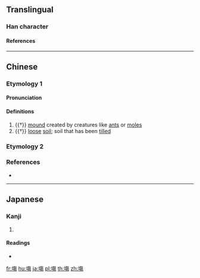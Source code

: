 {{character info/new}}
==Translingual==

===Han character===
{{Han char|rn=32|rad=土|as=11|sn=14|four=|canj=GOAH|ids=⿰土𬀷}}

====References====
{{Han ref|kx=0236.350|dkj=05385|dj=0475.010|hdz=10480.140|uh=5872}}

----

==Chinese==

===Etymology 1===
{{zh-forms|alt=場,㘯}}

====Pronunciation====
{{zh-pron
|m=shāng
|mc=y
|oc=y
|cat=n
}}

====Definitions====
{{zh-hanzi}}

# {{†}} [[mound]] created by creatures like [[ant]]s or [[mole]]s
# {{†}} [[loose]] [[soil]]; soil that has been [[till]]ed

===Etymology 2===
{{zh-see|場|v}}

===References===
* {{R:twedu|N00084}}

----

==Japanese==

===Kanji===
{{ja-kanji|grade=|rs=土11}}

# {{defn|lang=ja|sort=土11}}

====Readings====
* {{ja-readings|on=[[じょう]] (jō)|kun=[[ば]] (ba)}}

[[fr:塲]]
[[hu:塲]]
[[ja:塲]]
[[pl:塲]]
[[th:塲]]
[[zh:塲]]